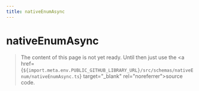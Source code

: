 ```yaml
---
title: nativeEnumAsync
---
```


# nativeEnumAsync

> The content of this page is not yet ready. Until then just use the <a href={`${import.meta.env.PUBLIC_GITHUB_LIBRARY_URL}/src/schemas/nativeEnum/nativeEnumAsync.ts`} target="\_blank" rel="noreferrer">source code</a>.
